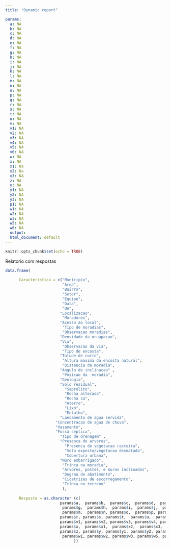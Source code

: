 ```yaml
---
title: "Dynamic report"

params:
  a: NA
  b: NA
  c: NA
  d: NA
  e: NA
  f: NA
  g: NA
  h: NA
  i: NA
  j: NA
  k: NA
  l: NA
  m: NA
  n: NA
  o: NA
  p: NA
  q: NA
  r: NA
  s: NA
  t: NA
  u: NA
  v: NA
  v1: NA
  v2: NA
  v3: NA
  v4: NA
  v5: NA
  v6: NA
  w: NA
  x: NA
  x1: Na
  x2: Na
  x3: NA
  z: NA
  y: NA
  y1: NA
  y2: NA
  y3: NA
  p1: NA
  w1: NA
  w2: NA
  w3: NA
  w5: NA
  w6: NA
  output: 
  html_document: default
---
```


```r
knitr::opts_chunk$set(echo = TRUE)
```

Relatorio com respostas

```r
    
data.frame(
      
      Caracteristica = c("Municipio", 
                         "Area",
                         "Bairro",
                         "Setor", 
                         "Equipe",
                         "Data",
                         "UA",
                        "Localizacao", 
                         "Moradores",
                        "Acesso ao local",
                         "Tipo de moradias",
                         "Observacao moradias",
                        "Densidade da ocuapacao", 
                        "Via", 
                         "Observacao da via",
                         "Tipo de encosta", 
                        "Talude de corte",
                         "Altura maxima da encosta natural",
                         "Distancia da moradia",
                        "Angulo de inclinacao" ,
                         "Posicao da  moradia",
                        "Geologia", 
                        "Solo residual",
                          "Saprolito", 
                          "Rocha alterada",
                          "Rocha sa", 
                          "Aterro",
                          "Lixo",
                          "Entulho",
                        "Lancamento de agua servida",
                      "Concentracao de agua de chuva",
                      "Vazamento",
                      "Fossa septica",
                        "Tipo de drenagem" ,
                        "Presenca de arvores",
                          "Presenca de vegetacao rasteira",
                          "Solo exposto/vegetacao desmatada",
                          "Cobertura urbana",                       
                        "Muro embarrigado", 
                         "Trinca na moradia", 
                         "Arvores, postes, e muros inclinados",
                         "Degrau de abatimento",
                         "Cicatrizes de escorregamento",
                         "Trinca no terreno"
                         ), 
      
      Resposta = as.character (c(
                        params$a,  params$b,  params$c,  params$d,  params$e,  params$f,
                         params$g,  params$h,  params$i,  params$j,  params$k,  params$l, 
                         params$m,  params$n, params$o,  params$p, params$p1,  params$q,
                        params$r, params$s, params$t,  params$u,  params$v,
                        params$v1, params$v2, params$v3, params$v4, params$v5, params$v6,
                        params$x,  params$x1,  params$x2,  params$x3, 
                        params$z, params$y, params$y1, params$y2, params$y3,   params$w,
                         params$w1, params$w2, params$w3, params$w5, params$w6)
                              ))

              



```



